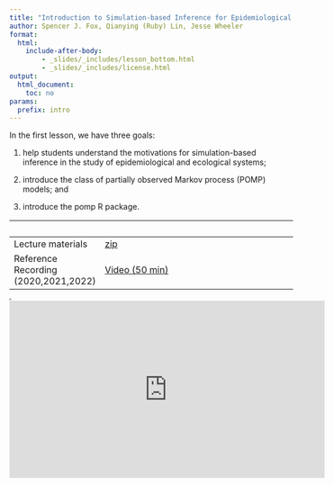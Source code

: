 ```yaml
---
title: "Introduction to Simulation-based Inference for Epidemiological Dynamics"
author: Spencer J. Fox, Qianying (Ruby) Lin, Jesse Wheeler
format: 
  html: 
    include-after-body:
        - _slides/_includes/lesson_bottom.html
        - _slides/_includes/license.html
output:
  html_document:
    toc: no
params:
  prefix: intro
---
```


In the first lesson, we have three goals:

1.  help students understand the motivations for simulation-based inference in the study of epidemiological and ecological systems;

2.  introduce the class of partially observed Markov process (POMP) models; and

3.  introduce the pomp R package.

|   |   |
|----------------------|--------------------------------------------------|
| Lecture materials | [zip](_slides/1_Introduction/1_Introduction.zip) |
| Reference Recording (2020,2021,2022) | [Video (50 min)](https://www.youtube.com/playlist?list=PLluGwj6FGt2Sns4ChQCJy6T7Nz00r5zXV) |

<!-- | Another example (Ricker model)       | [HTML](slides/intro/ricker.html)                                                           |  -->

<iframe width="0" height="0">

</iframe>

<iframe data-external="1" width="560" height="315" src="https://www.youtube-nocookie.com/embed/videoseries?list=PLluGwj6FGt2Sns4ChQCJy6T7Nz00r5zXV" frameborder="0" allow="accelerometer; autoplay; encrypted-media; gyroscope; picture-in-picture" allowfullscreen>

</iframe>
